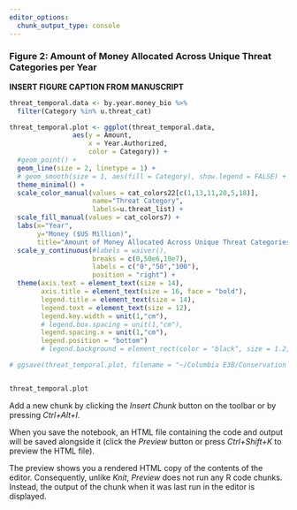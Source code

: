 ```yaml
---
editor_options: 
  chunk_output_type: console
---
```



### Figure 2: Amount of Money Allocated Across Unique Threat Categories per Year
**INSERT FIGURE CAPTION FROM MANUSCRIPT**
```r
threat_temporal.data <- by.year.money_bio %>%
  filter(Category %in% u.threat_cat)

threat_temporal.plot <- ggplot(threat_temporal.data, 
                aes(y = Amount, 
                    x = Year.Authorized,
                    color = Category)) +
  #geom_point() +
  geom_line(size = 2, linetype = 1) +
  # geom_smooth(size = 1, aes(fill = Category), show.legend = FALSE) +
  theme_minimal() +
  scale_color_manual(values = cat_colors22[c(1,13,11,20,5,18)],
                     name="Threat Category",
                     labels=u.threat_list) +
  scale_fill_manual(values = cat_colors7) +
  labs(x="Year", 
       y="Money ($US Million)", 
       title="Amount of Money Allocated Across Unique Threat Categories per Year") +
  scale_y_continuous(#labels = waiver(),
                     breaks = c(0,50e6,10e7),
                     labels = c("0","50","100"),
                     position = "right") +
  theme(axis.text = element_text(size = 14),
        axis.title = element_text(size = 16, face = "bold"),
        legend.title = element_text(size = 14),
        legend.text = element_text(size = 12),
        legend.key.width = unit(1,"cm"),
        # legend.box.spacing = unit(1,"cm"),
        legend.spacing.x = unit(1,"cm"),
        legend.position = "bottom")
        # legend.background = element_rect(color = "black", size = 1.2, fill = NA))

# ggsave(threat_temporal.plot, filename = "~/Columbia E3B/Conservation Group/Output V15.2/Figures/threat_temporal.png", width=12, height=7,dpi = 300)


threat_temporal.plot
```

Add a new chunk by clicking the *Insert Chunk* button on the toolbar or by pressing *Ctrl+Alt+I*.

When you save the notebook, an HTML file containing the code and output will be saved alongside it (click the *Preview* button or press *Ctrl+Shift+K* to preview the HTML file).

The preview shows you a rendered HTML copy of the contents of the editor. Consequently, unlike *Knit*, *Preview* does not run any R code chunks. Instead, the output of the chunk when it was last run in the editor is displayed.
